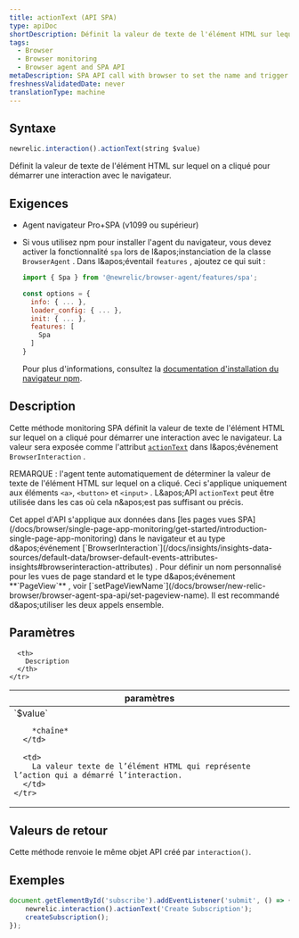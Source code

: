 ```yaml
---
title: actionText (API SPA)
type: apiDoc
shortDescription: Définit la valeur de texte de l'élément HTML sur lequel on a cliqué pour démarrer une interaction avec le navigateur.
tags:
  - Browser
  - Browser monitoring
  - Browser agent and SPA API
metaDescription: SPA API call with browser to set the name and trigger of a browser interaction that is not a route change or URL change.
freshnessValidatedDate: never
translationType: machine
---
```


## Syntaxe

```js
newrelic.interaction().actionText(string $value)
```

Définit la valeur de texte de l&apos;élément HTML sur lequel on a cliqué pour démarrer une interaction avec le navigateur.

## Exigences

* Agent navigateur Pro+SPA (v1099 ou supérieur)

* Si vous utilisez npm pour installer l&apos;agent du navigateur, vous devez activer la fonctionnalité `spa` lors de l&amp;apos;instanciation de la classe `BrowserAgent` . Dans l&amp;apos;éventail `features` , ajoutez ce qui suit :

  ```js
  import { Spa } from '@newrelic/browser-agent/features/spa';

  const options = {
    info: { ... },
    loader_config: { ... },
    init: { ... },
    features: [
      Spa
    ]
  }
  ```

  Pour plus d&apos;informations, consultez la [documentation d&apos;installation du navigateur npm](https://www.npmjs.com/package/@newrelic/browser-agent#new-relic-browser-agent).

## Description

Cette méthode monitoring SPA définit la valeur de texte de l&apos;élément HTML sur lequel on a cliqué pour démarrer une interaction avec le navigateur. La valeur sera exposée comme l&apos;attribut [`actionText`](/docs/insights/explore-data/attributes/browser-default-attributes-insights#interaction-actionText) dans l&amp;apos;événement `BrowserInteraction` .

REMARQUE : l&apos;agent tente automatiquement de déterminer la valeur de texte de l&apos;élément HTML sur lequel on a cliqué. Ceci s&apos;applique uniquement aux éléments `<a>`, `<button>` et `<input>` . L&amp;apos;API `actionText` peut être utilisée dans les cas où cela n&amp;apos;est pas suffisant ou précis.

<Callout variant="tip">
  Cet appel d&apos;API s&apos;applique aux données dans [les pages vues SPA](/docs/browser/single-page-app-monitoring/get-started/introduction-single-page-app-monitoring) dans le navigateur et au type d&amp;apos;événement [`BrowserInteraction`](/docs/insights/insights-data-sources/default-data/browser-default-events-attributes-insights#browserinteraction-attributes) . Pour définir un nom personnalisé pour les vues de page standard et le type d&amp;apos;événement <DNT>**`PageView`**</DNT> , voir [`setPageViewName`](/docs/browser/new-relic-browser/browser-agent-spa-api/set-pageview-name). Il est recommandé d&amp;apos;utiliser les deux appels ensemble.
</Callout>

## Paramètres

<table>
  <thead>
    <tr>
      <th width="25%">
        paramètres
      </th>

      <th>
        Description
      </th>
    </tr>
  </thead>

  <tbody>
    <tr>
      <td>
        `$value`

        *chaîne*
      </td>

      <td>
        La valeur texte de l’élément HTML qui représente l’action qui a démarré l’interaction.
      </td>
    </tr>
  </tbody>
</table>

## Valeurs de retour

Cette méthode renvoie le même objet API créé par `interaction()`.

## Exemples

```js
document.getElementById('subscribe').addEventListener('submit', () => {
    newrelic.interaction().actionText('Create Subscription');
    createSubscription();
});
```